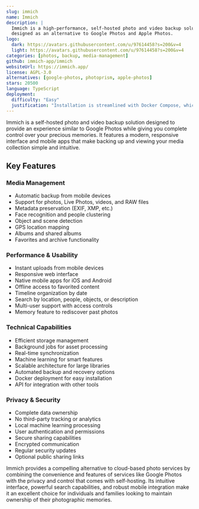 ```yaml
---
slug: immich
name: Immich
description: |
  Immich is a high-performance, self-hosted photo and video backup solution 
  designed as an alternative to Google Photos and Apple Photos.
logo:
  dark: https://avatars.githubusercontent.com/u/97614458?s=200&v=4
  light: https://avatars.githubusercontent.com/u/97614458?s=200&v=4
categories: [photos, backup, media-management]
github: immich-app/immich
websiteUrl: https://immich.app/
license: AGPL-3.0
alternatives: [google-photos, photoprism, apple-photos]
stars: 20500
language: TypeScript
deployment:
  difficulty: "Easy"
  justification: "Installation is streamlined with Docker Compose, which sets up all required components automatically. A detailed getting started guide walks users through the simple setup process, and the web interface provides intuitive configuration options after installation."
---
```


Immich is a self-hosted photo and video backup solution designed to provide an
experience similar to Google Photos while giving you complete control over your
precious memories. It features a modern, responsive interface and mobile apps
that make backing up and viewing your media collection simple and intuitive.

## Key Features

### Media Management

- Automatic backup from mobile devices
- Support for photos, Live Photos, videos, and RAW files
- Metadata preservation (EXIF, XMP, etc.)
- Face recognition and people clustering
- Object and scene detection
- GPS location mapping
- Albums and shared albums
- Favorites and archive functionality

### Performance & Usability

- Instant uploads from mobile devices
- Responsive web interface
- Native mobile apps for iOS and Android
- Offline access to favorited content
- Timeline organization by date
- Search by location, people, objects, or description
- Multi-user support with access controls
- Memory feature to rediscover past photos

### Technical Capabilities

- Efficient storage management
- Background jobs for asset processing
- Real-time synchronization
- Machine learning for smart features
- Scalable architecture for large libraries
- Automated backup and recovery options
- Docker deployment for easy installation
- API for integration with other tools

### Privacy & Security

- Complete data ownership
- No third-party tracking or analytics
- Local machine learning processing
- User authentication and permissions
- Secure sharing capabilities
- Encrypted communication
- Regular security updates
- Optional public sharing links

Immich provides a compelling alternative to cloud-based photo services by
combining the convenience and features of services like Google Photos with the
privacy and control that comes with self-hosting. Its intuitive interface,
powerful search capabilities, and robust mobile integration make it an excellent
choice for individuals and families looking to maintain ownership of their
photographic memories.
